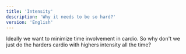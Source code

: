 ```yaml
---
title: 'Intensity'
description: 'Why it needs to be so hard?'
version: 'English'
---
```


Ideally we want to minimize time involvement in cardio. So why don't we just do the harders cardio with highers intensity all the time?


